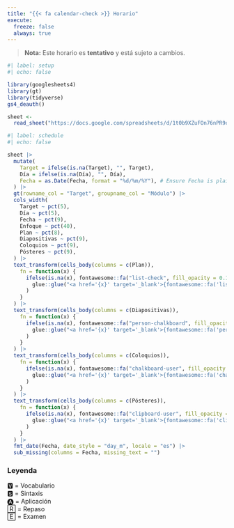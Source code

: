 ```yaml
---
title: "{{< fa calendar-check >}} Horario"
execute:
  freeze: false
  always: true
---
```


> **Nota:** Este horario es **tentativo** y está sujeto a cambios. 

```r
#| label: setup
#| echo: false

library(googlesheets4)
library(gt)
library(tidyverse)
gs4_deauth()

sheet <-
  read_sheet("https://docs.google.com/spreadsheets/d/1t0b9XZuFOn76nPR9o0-kCHO6MFdO8iRcObrtl1-03hY/edit?usp=sharing")
```


```r
#| label: schedule
#| echo: false

sheet |>
  mutate(
    Target = ifelse(is.na(Target), "", Target),
    Día = ifelse(is.na(Día), "", Día),
    Fecha = as.Date(Fecha, format = "%d/%m/%Y"), # Ensure Fecha is plain text in the Google Sheets doc.
  ) |>
  gt(rowname_col = "Target", groupname_col = "Módulo") |>
  cols_width(
    Target ~ pct(5),
    Día ~ pct(5),
    Fecha ~ pct(9),
    Enfoque ~ pct(40),
    Plan ~ pct(8),
    Diapositivas ~ pct(9),
    Coloquios ~ pct(9),
    Pósteres ~ pct(9),
  ) |>
  text_transform(cells_body(columns = c(Plan)),
    fn = function(x) {
      ifelse(is.na(x), fontawesome::fa("list-check", fill_opacity = 0.1),
        glue::glue("<a href='{x}' target='_blank'>{fontawesome::fa('list-check')}</a>")
      )
    }
  ) |>
  text_transform(cells_body(columns = c(Diapositivas)),
    fn = function(x) {
      ifelse(is.na(x), fontawesome::fa("person-chalkboard", fill_opacity = 0.1),
        glue::glue("<a href='{x}' target='_blank'>{fontawesome::fa('person-chalkboard')}</a>")
      )
    }
  ) |>
  text_transform(cells_body(columns = c(Coloquios)),
    fn = function(x) {
      ifelse(is.na(x), fontawesome::fa("chalkboard-user", fill_opacity = 0.1),
        glue::glue("<a href='{x}' target='_blank'>{fontawesome::fa('chalkboard-user')}</a>")
      )
    }
  ) |>
  text_transform(cells_body(columns = c(Pósteres)),
    fn = function(x) {
      ifelse(is.na(x), fontawesome::fa("clipboard-user", fill_opacity = 0.1),
        glue::glue("<a href='{x}' target='_blank'>{fontawesome::fa('clipboard-user')}</a>")
      )
    }
  ) |> 
  fmt_date(Fecha, date_style = "day_m", locale = "es") |>
  sub_missing(columns = Fecha, missing_text = "")
``` 

### Leyenda 

🆅 = Vocabulario \
🆂 = Sintaxis \
🅐 = Aplicación \
🅁 = Repaso \
🄴 = Examen
